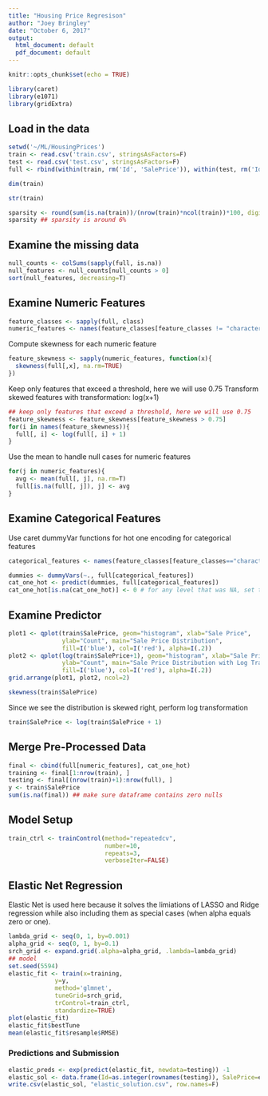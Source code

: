 ---
title: "Housing Price Regresison"
author: "Joey Bringley"
date: "October 6, 2017"
output:
  html_document: default
  pdf_document: default
---

```{r setup, include=FALSE}
knitr::opts_chunk$set(echo = TRUE)
```

```{r, message=FALSE, results='hide', warning=FALSE}
library(caret)
library(e1071)
library(gridExtra)
```

## Load in the data
```{r}
setwd('~/ML/HousingPrices')
train <- read.csv('train.csv', stringsAsFactors=F)
test <- read.csv('test.csv', stringsAsFactors=F)
full <- rbind(within(train, rm('Id', 'SalePrice')), within(test, rm('Id')))
```

```{r}
dim(train)
```

```{r}
str(train)
```

```{r}
sparsity <- round(sum(is.na(train))/(nrow(train)*ncol(train))*100, digits=2)
sparsity ## sparsity is around 6%
```

## Examine the missing data
```{r}
null_counts <- colSums(sapply(full, is.na))
null_features <- null_counts[null_counts > 0]
sort(null_features, decreasing=T)
```

## Examine Numeric Features
```{r}
feature_classes <- sapply(full, class)
numeric_features <- names(feature_classes[feature_classes != "character"])
```

Compute skewness for each numeric feature
```{r}
feature_skewness <- sapply(numeric_features, function(x){
  skewness(full[,x], na.rm=TRUE)
})
```

Keep only features that exceed a threshold, here we will use 0.75
Transform skewed features with transformation: log(x+1)
```{r}
## keep only features that exceed a threshold, here we will use 0.75
feature_skewness <- feature_skewness[feature_skewness > 0.75]
for(i in names(feature_skewness)){
  full[, i] <- log(full[, i] + 1)
}
```

Use the mean to handle null cases for numeric features 
```{r}
for(j in numeric_features){
  avg <- mean(full[, j], na.rm=T)
  full[is.na(full[, j]), j] <- avg
}
```


## Examine Categorical Features 
Use caret dummyVar functions for hot one encoding for categorical features
```{r}
categorical_features <- names(feature_classes[feature_classes=="character"])

dummies <- dummyVars(~., full[categorical_features])
cat_one_hot <- predict(dummies, full[categorical_features])
cat_one_hot[is.na(cat_one_hot)] <- 0 # for any level that was NA, set to zero
```

## Examine Predictor
```{r}
plot1 <- qplot(train$SalePrice, geom="histogram", xlab="Sale Price",
               ylab="Count", main="Sale Price Distribution",
               fill=I('blue'), col=I('red'), alpha=I(.2))
plot2 <- qplot(log(train$SalePrice+1), geom="histogram", xlab="Sale Price", 
               ylab="Count", main="Sale Price Distribution with Log Transformation",
               fill=I('blue'), col=I('red'), alpha=I(.2))
grid.arrange(plot1, plot2, ncol=2)

skewness(train$SalePrice)
```

Since we see the distribution is skewed right, perform log transformation
```{r}
train$SalePrice <- log(train$SalePrice + 1)
```

## Merge Pre-Processed Data ##
```{r}
final <- cbind(full[numeric_features], cat_one_hot)
training <- final[1:nrow(train), ]
testing <- final[(nrow(train)+1):nrow(full), ]
y <- train$SalePrice
sum(is.na(final)) ## make sure dataframe contains zero nulls
```

## Model Setup ##
```{r}
train_ctrl <- trainControl(method="repeatedcv",
                           number=10, 
                           repeats=3,
                           verboseIter=FALSE)
```

## Elastic Net Regression
Elastic Net is used here because it solves the limiations of LASSO and Ridge regression while also including them as special cases (when alpha equals zero or one).
```{r, warning=FALSE}
lambda_grid <- seq(0, 1, by=0.001)
alpha_grid <- seq(0, 1, by=0.1)
srch_grid <- expand.grid(.alpha=alpha_grid, .lambda=lambda_grid)
## model
set.seed(5594)
elastic_fit <- train(x=training,
             y=y,
             method='glmnet',
             tuneGrid=srch_grid,
             trControl=train_ctrl,
             standardize=TRUE)
plot(elastic_fit)
elastic_fit$bestTune
mean(elastic_fit$resample$RMSE)
```

### Predictions and Submission
```{r}
elastic_preds <- exp(predict(elastic_fit, newdata=testing)) -1
elastic_sol <- data.frame(Id=as.integer(rownames(testing)), SalePrice=elastic_preds)
write.csv(elastic_sol, "elastic_solution.csv", row.names=F)
```